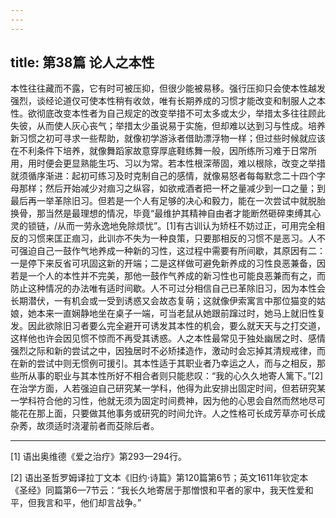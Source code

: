 ```yaml
---
---
---
```

title: 第38篇 论人之本性
---




本性往往藏而不露，它有时可被压抑，但很少能被易移。强行压抑只会使本性越发强烈，谈经论道仅可使本性稍有收敛，唯有长期养成的习惯才能改变和制服人之本性。欲彻底改变本性者为自己规定的改变举措不可太多或太少，举措太多往往顾此失彼，从而使人灰心丧气；举措太少虽说易于实施，但却难以达到习与性成。培养新习惯之初可寻求一些帮助，就像初学游泳者借助漂浮物一样；但过些时候就应该在不利条件下培养，就像舞蹈家故意穿厚底鞋练舞一般，因所练所习难于日常所用，用时便会更显熟能生巧、习以为常。若本性根深蒂固，难以根除，改变之举措就须循序渐进：起初可练习及时克制自己的感情，就像易怒者每每默念二十四个字母那样；然后开始减少对痼习之纵容，如欲戒酒者把一杯之量减少到一口之量；到最后再一举革除旧习。但若是一个人有足够的决心和毅力，能在一次尝试中就脱胎换骨，那当然是最理想的情况，毕竟“最维护其精神自由者才能断然砸碎束缚其心灵的锁链，/从而一劳永逸地免除烦忧”。[1]有古训认为矫枉不妨过正，可用完全相反的习惯来匡正痼习，此训亦不失为一种良策，只要那相反的习惯不是恶习。人不可强迫自己一鼓作气地养成一种新的习性，这过程中需要有所间歇，其原因有二：一是停下来反省可巩固这新的开端；二是这样做可避免新养成的习性良恶兼备，因若是一个人的本性并不完美，那他一鼓作气养成的新习性也可能良恶兼而有之，而防止这种情况的办法唯有适时间歇。人不可过分相信自己已革除旧习，因为本性会长期潜伏，一有机会或一受到诱惑又会故态复萌；这就像伊索寓言中那位猫变的姑娘，她本来一直娴静地坐在桌子一端，可当老鼠从她跟前蹿过时，她马上就旧性复发。因此欲除旧习者要么完全避开可诱发其本性的机会，要么就天天与之打交道，这样他也许会因见惯不惊而不再受其诱惑。人之本性最常见于独处幽居之时、感情强烈之际和新的尝试之中，因独居时不必矫揉造作，激动时会忘掉其清规戒律，而在新的尝试中则无惯例可援引。其本性适于其职业者乃幸运之人，而与之相反，那些所从事的职业与其本性所好不相合者则只能悲叹：“我的心久久地寄人篱下。”[2]在治学方面，人若强迫自己研究某一学科，他得为此安排出固定时间，但若研究某一学科符合他的习性，他就无须为固定时间费神，因为他的心思会自然而然地尽可能花在那上面，只要做其他事务或研究的时间允许。人之性格可长成芳草亦可长成杂莠，故须适时浇灌前者而芟除后者。



* * *



[1] 语出奥维德《爱之治疗》第293—294行。

[2] 语出圣哲罗姆译拉丁文本《旧约·诗篇》第120篇第6节；英文1611年钦定本《圣经》同篇第6—7节云：“我长久地寄居于那憎恨和平者的家中，我天性爱和平，但我言和平，他们却言战争。”